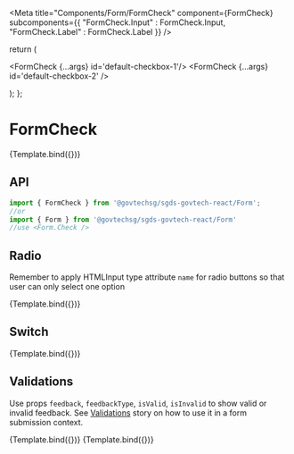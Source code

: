 
<Meta
  title="Components/Form/FormCheck"
  component={FormCheck}
  subcomponents={{
    "FormCheck.Input" : FormCheck.Input,
    "FormCheck.Label" : FormCheck.Label
  }}
/>

  return (
    <Form>
      <FormCheck {...args} id='default-checkbox-1'/>
      <FormCheck {...args} id='default-checkbox-2' />
    </Form>
  );
};

# FormCheck

<Canvas>
  <Story
    name="Default - checkbox"
    args={{ label: 'I am default a checkbox (change me)' }}
  >
    {Template.bind({})}
  </Story>
</Canvas>

## API

```jsx
import { FormCheck } from '@govtechsg/sgds-govtech-react/Form'; 
//or 
import { Form } from '@govtechsg/sgds-govtech-react/Form'
//use <Form.Check />
```

<ArgsTable story="Default - checkbox" />

## Radio

Remember to apply HTMLInput type attribute `name` for radio buttons so that user can only select one option

<Canvas>
  <Story
    name="Default - radio"
    args={{ label: 'Radio', type: 'radio', name: 'radio_checks', ariaLabel: 'radio' }}
  >
    {Template.bind({})}
  </Story>
</Canvas>

## Switch

<Canvas>
  <Story name="Default - switch" args={{ label: 'Switch', type: 'switch', ariaLabel: 'switch' }}>
    {Template.bind({})}
  </Story>
</Canvas>

## Validations

Use props `feedback`, `feedbackType`, `isValid`, `isInvalid` to show valid or invalid feedback.
See [Validations](/docs/components-form-validations--native-html-5-form-validation) story on how to use it in a form submission context.

<Canvas>
  <Story
    name="Valid feedback"
    args={{
      label: 'Valid',
      ariaLabel: 'valid',
      isValid: true,
      feedbackType: 'valid',
      feedback: 'All is good!',
    }}
  >
    {Template.bind({})}
  </Story>
  <Story
    name="Invalid Feedback"
    args={{
      label: 'Invalid',
      ariaLabel: 'invalid',
      isInvalid: true,
      feedbackType: 'invalid',
      feedback: 'Uh Oh!',
    }}
  >
    {Template.bind({})}
  </Story>
</Canvas>
